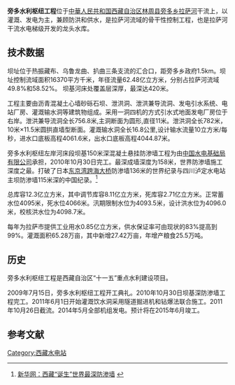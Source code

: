 {{Infobox Dam
|image =  
|image_size =  
|caption = 
|location_map       = China
|location_map_width = 260px
|location_map_text  = 
|lat_d     =  
|lat_m     =  
|lat_s     =  
|lat_NS    = N
|long_d    =  
|long_m    = 
|long_s    = 
|long_EW   = E
|coordinates_type = type:landmark
|coordinates_display = inline,title
|coordinates_ref = 
|dam_name= 旁多大坝
|official_name = 旁多水利枢纽
|crosses = [[拉萨河|拉萨河]]
|reservoir = [[旁多水库|旁多水库]]
|locale = [[中国|中国]][[西藏自治区|西藏自治区]][[拉萨市|拉萨市]][[林周县|林周县]][[旁多乡|旁多乡]]
|maint =  
|type=碾压式沥青混凝土心墙砂砾石坝
|length =  1052m
|height = 72.30m
|crest_elevation=4100m
|crest_width =  12m
|base_width =  
|began =  
|cost = 46.9元人民币
|spillway_capacity  =  
|reservoir_capacity =  12.3亿立方米
|reservoir_catchment =  16370平方公里
|reservoir_surface =  
|reservoir_elevation=4095.0m
|bridge_carries = 
|bridge_width = 
|bridge_clearance = 
|bridge_traffic = 
|bridge_toll = 
|bridge_id =
|map_cue =
|map_image_full =  
|map_text =  
|turbines           =  
|hydraulic_head     =  34.2-66.2m
|installed_capacity =  4X40MW
|max_planned_cap    =  
|capacity_factor    =  
|average_annual_gen =  5.99亿KW·h
|net_generation     =  
|plant_owner=西藏旁多水利枢纽管理局
}}

'''旁多水利枢纽工程'''位于[[中華人民共和国|中華人民共和国]][[西藏自治区|西藏自治区]][[林周县|林周县]][[旁多乡|旁多乡]][[拉萨河|拉萨河]]干流上，以灌溉、发电为主，兼顾防洪和供水，是拉萨河流域的骨干性控制工程，也是拉萨河干流水电梯级开发的龙头水库。 

==技术数据==
坝址位于热振藏布、乌鲁龙曲、扒曲三条支流的汇合口，距旁多乡政府1.5km。坝址控制流域面积16370平方千米，年径流量62.48亿立方米，分别占拉萨河流域49.8%和58.52%。 坝基河床处覆盖层深厚，最深达420米。

工程主要由沥青混凝土心墙砂砾石坝、泄洪洞、泄洪兼导流洞、发电引水系统、电站厂房、灌溉输水洞等建筑物组成。采用一洞四机的方式引水式地面发电厂房位于右岸。泄洪兼导流洞全长756.8米,主洞断面为圆形,直径11米。泄洪洞全长782米，10米×11.5米圆拱直墙型断面。灌溉输水洞全长16.8公里,设计输水流量10立方米/每秒，进水口底板高程4061.6米，出水口底板高程4044.87米。

旁多水利枢纽左岸河床段坝基150米深混凝土悬挂防渗墙工程为由[[中国水电基础局有限公司|中国水电基础局有限公司]]承担，2010年10月30日完工。最深成墙深度为158米，世界防渗墙施工深度之最。打破了日本[[東京灣跨海公路|东京湾跨海大桥]]防渗墙136米的世界纪录与四川泸定水电站主坝防渗墙115米深的中国纪录。<ref>[http://tibet.news.cn/gdbb/2010-11/01/content_21275351.htm 新华网：西藏“诞生”世界最深防渗墙] {{webarchive|url=https://web.archive.org/web/20120319154747/http://tibet.news.cn/gdbb/2010-11/01/content_21275351.htm |date=2012-03-19 }}</ref>

总库容12.3亿立方米，其中调节库容8.11亿立方米，死库容2.71亿立方米。正常蓄水位4095米，死水位4066米。汛期限制水位为4093.5米，设计洪水位为4096.0米，校核洪水位为4098.7米。

每年为拉萨市提供工业用水0.85亿立方米，供水保证率可由现状的83%提高到99%。灌溉面积65.28万亩，其中新增27.42万亩，年增产粮食25.5万吨。

==历史==
旁多水利枢纽工程是西藏自治区“十一五”重点水利建设项目。 

2009年7月15日，旁多水利枢纽工程开工典礼。2010年10月30日坝基深防渗墙工程完工。2011年6月1日开始灌溉饮水洞采用隧道掘进机和钻爆法联合施工。2011年10月26日截流。2014年5月全部机组发电。预计将在2015年6月竣工。

==参考文献==
<references/>

[[Category:西藏水电站|Category:西藏水电站]]